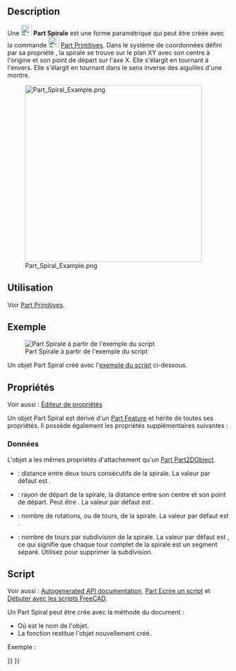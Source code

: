 <languages/>

{{Docnav/fr
|[[Part_Helix/fr|Hélice]]
|[[Part_Circle/fr|Cercle]]
|[[Part_Workbench/fr|Atelier Part]]
|IconL=Part_Helix.svg
|IconR=Part_Circle.svg
|IconC=Workbench_Part.svg
}}

{{GuiCommand/fr
|Name=Part Spiral
|Name/fr=Part Spirale
|MenuLocation=Part → [[Part_Primitives/fr|Créer des primitives...]] → Spirale
|Workbenches=[[Part_Workbench/fr|Part]], [[OpenSCAD_Workbench/fr|OpenSCAD]]
|Version=0.14
|SeeAlso=[[Part_Primitives/fr|Part Primitives]]
}}

== Description ==

Une [[Image:Part_Spiral.svg|24px]] '''Part Spirale''' est une forme paramétrique qui peut être créée avec la commande [[Image:Part_Primitives.svg|24px]] [[Part_Primitives/fr|Part Primitives]]. Dans le système de coordonnées défini par sa propriété {{PropertyData|Placement}}, la spirale se trouve sur le plan XY avec son centre à l'origine et son point de départ sur l'axe X. Elle s'élargit en tournant à l'envers. Elle s'élargit en tournant dans le sens inverse des aiguilles d'une montre.

[[Image:Part_Spiral_Example.png|400px]]

<span id="Usage"></span>
== Utilisation ==

Voir [[Part_Primitives/fr#Utilisation|Part Primitives]].

<span id="Example"></span>
== Exemple ==

[[Image:Part_Spiral_Scripting_Example.png|thumb|Part Spirale à partir de l'exemple du script]]

Un objet Part Spiral créé avec l'[[#Script|exemple du script]] ci-dessous.

<span id="Properties"></span>
== Propriétés ==

Voir aussi : [[Property_editor/fr|Éditeur de propriétés]]

Un objet Part Spiral est dérivé d'un [[Part_Feature/fr|Part Feature]] et hérite de toutes ses propriétés. Il possède également les propriétés supplémentaires suivantes :

<span id="Data"></span>
=== Données ===

{{TitleProperty|Attachment}}

L'objet a les mêmes propriétés d'attachement qu'un [[Part_Part2DObject/fr#Donn.C3.A9es|Part Part2DObject]].

{{TitleProperty|Spiral}}

* {{PropertyData|Growth|Length}} : distance entre deux tours consécutifs de la spirale. La valeur par défaut est {{Value|1mm}}.
* {{PropertyData|Radius|Length}} : rayon de départ de la spirale, la distance entre son centre et son point de départ. Peut être {{Value|0mm}}. La valeur par défaut est {{Value|1mm}}.
* {{PropertyData|Rotations|QuantityConstraint}} : nombre de rotations, ou de tours, de la spirale. La valeur par défaut est {{Value|2}}.
* {{PropertyData|Segment Length|QuantityConstraint}} : nombre de tours par subdivision de la spirale. La valeur par défaut est {{Value|1}}, ce qui signifie que chaque tour complet de la spirale est un segment séparé. Utilisez {{Value|0}} pour supprimer la subdivision.

<span id="Scripting"></span>
== Script ==

Voir aussi : [https://freecad.github.io/SourceDoc/ Autogenerated API documentation], [[Part_scripting/fr|Part Ecrire un script]] et [[FreeCAD_Scripting_Basics/fr|Débuter avec les scripts FreeCAD]].

Un Part Spiral peut être crée avec la méthode {{incode|addObject()}} du document :

{{Code|code=
spiral = FreeCAD.ActiveDocument.addObject("Part::Spiral", "mySpiral")
}}

* Où {{Incode|"mySpiral"}} est le nom de l'objet.
* La fonction restitue l'objet nouvellement créé.

Exemple :

{{Code|code=
import FreeCAD as App

doc = App.activeDocument()

spiral = doc.addObject("Part::Spiral", "mySpiral")
spiral.Growth = 2
spiral.Radius = 3
spiral.Rotations = 4
spiral.Placement = App.Placement(App.Vector(1, 2, 3), App.Rotation(75, 60, 30))

doc.recompute()
}}


{{Docnav/fr
|[[Part_Helix/fr|Hélice]]
|[[Part_Circle/fr|Cercle]]
|[[Part_Workbench/fr|Atelier Part]]
|IconL=Part_Helix.svg
|IconR=Part_Circle.svg
|IconC=Workbench_Part.svg
}}

{{Part_Tools_navi{{#translation:}}}}
{{Userdocnavi{{#translation:}}}}